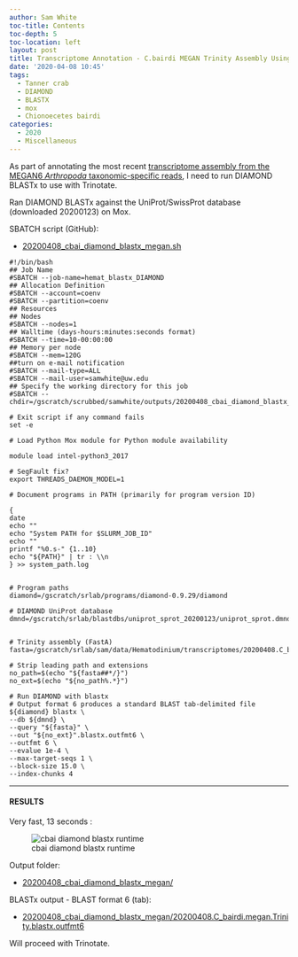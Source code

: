 ```yaml
---
author: Sam White
toc-title: Contents
toc-depth: 5
toc-location: left
layout: post
title: Transcriptome Annotation - C.bairdi MEGAN Trinity Assembly Using DIAMOND BLASTx on Mox
date: '2020-04-08 10:45'
tags:
  - Tanner crab
  - DIAMOND
  - BLASTX
  - mox
  - Chionoecetes bairdi
categories:
  - 2020
  - Miscellaneous
---
```

As part of annotating the most recent [transcriptome assembly from the MEGAN6 _Arthropoda_ taxonomic-specific reads](https://robertslab.github.io/sams-notebook/posts/2020/2020-03-30-Transcriptome-Assembly---C.bairdi-with-MEGAN6-Taxonomy-specific-Reads-with-Trinity-on-Mox/), I need to run DIAMOND BLASTx to use with Trinotate.

Ran DIAMOND BLASTx against the UniProt/SwissProt database (downloaded 20200123) on Mox.

SBATCH script (GitHub):

- [20200408_cbai_diamond_blastx_megan.sh](https://github.com/RobertsLab/sams-notebook/blob/master/sbatch_scripts/20200408_cbai_diamond_blastx_megan.sh)

```shell
#!/bin/bash
## Job Name
#SBATCH --job-name=hemat_blastx_DIAMOND
## Allocation Definition
#SBATCH --account=coenv
#SBATCH --partition=coenv
## Resources
## Nodes
#SBATCH --nodes=1
## Walltime (days-hours:minutes:seconds format)
#SBATCH --time=10-00:00:00
## Memory per node
#SBATCH --mem=120G
##turn on e-mail notification
#SBATCH --mail-type=ALL
#SBATCH --mail-user=samwhite@uw.edu
## Specify the working directory for this job
#SBATCH --chdir=/gscratch/scrubbed/samwhite/outputs/20200408_cbai_diamond_blastx_megan

# Exit script if any command fails
set -e

# Load Python Mox module for Python module availability

module load intel-python3_2017

# SegFault fix?
export THREADS_DAEMON_MODEL=1

# Document programs in PATH (primarily for program version ID)

{
date
echo ""
echo "System PATH for $SLURM_JOB_ID"
echo ""
printf "%0.s-" {1..10}
echo "${PATH}" | tr : \\n
} >> system_path.log


# Program paths
diamond=/gscratch/srlab/programs/diamond-0.9.29/diamond

# DIAMOND UniProt database
dmnd=/gscratch/srlab/blastdbs/uniprot_sprot_20200123/uniprot_sprot.dmnd


# Trinity assembly (FastA)
fasta=/gscratch/srlab/sam/data/Hematodinium/transcriptomes/20200408.C_bairdi.megan.Trinity.fasta

# Strip leading path and extensions
no_path=$(echo "${fasta##*/}")
no_ext=$(echo "${no_path%.*}")

# Run DIAMOND with blastx
# Output format 6 produces a standard BLAST tab-delimited file
${diamond} blastx \
--db ${dmnd} \
--query "${fasta}" \
--out "${no_ext}".blastx.outfmt6 \
--outfmt 6 \
--evalue 1e-4 \
--max-target-seqs 1 \
--block-size 15.0 \
--index-chunks 4
```


---

#### RESULTS

Very fast, 13 seconds :

![cbai diamond blastx runtime](https://github.com/RobertsLab/sams-notebook/blob/master/images/screencaps/20200408_cbai_diamond_blastx_megan_runtime.png?raw=true)

Output folder:

- [20200408_cbai_diamond_blastx_megan/](https://gannet.fish.washington.edu/Atumefaciens/20200408_cbai_diamond_blastx_megan/)

BLASTx output - BLAST format 6 (tab):

- [20200408_cbai_diamond_blastx_megan/20200408.C_bairdi.megan.Trinity.blastx.outfmt6](https://gannet.fish.washington.edu/Atumefaciens/20200408_cbai_diamond_blastx_megan/20200408.C_bairdi.megan.Trinity.blastx.outfmt6)

Will proceed with Trinotate.
